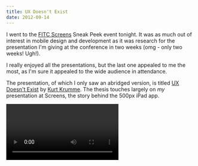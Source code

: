 ```yaml
---
title: UX Doesn't Exist
date: 2012-09-14
---
```


I went to the [FITC Screens](http://www.fitc.ca) Sneak Peek event tonight. It was as much out of interest in mobile design and development as it was research for the presentation I'm giving at the conference in two weeks (omg - only two weeks! Ugh!).

I really enjoyed all the presentations, but the last one appealed to me the most, as I'm sure it appealed to the wide audience in attendance.

The presentation, of which I only saw an abridged version, is titled [UX Doesn't Exist](http://vimeo.com/44191790) by [Kurt Krumme](http://twitter.com/burtbrumme). The thesis touches largely on _my_ presentation at Screens, the story behind the 500px iPad app.

<Video src="https://player.vimeo.com/video/44191790?wmode=opaque&amp;api=1" />

Designers, developers, hell, even the occasional manager, are all essential to making something really outstanding. I can't imagine going back to a waterfall development methodology.

It's a fantastic presentation and I really recommend you give it a watch.

Be sure to [pick up a ticket to Screens](http://screens2012.eventbrite.com) and come see my talk!
